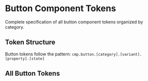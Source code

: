 
<Meta title="Token Reference/Component/Button" />

# Button Component Tokens

Complete specification of all button component tokens organized by category.

## Token Structure

Button tokens follow the pattern: `cmp.button.[category].[variant].[property].[state]`

## All Button Tokens

<TokenReferenceTable tier="cmp" category="button" />